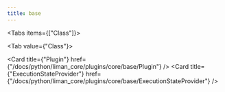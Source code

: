 ```yaml
---
title: base
---
```


<Tabs items={["Class"]}>

<Tab value={"Class"}>

<Cards >

<Card
  title={"Plugin"}
  href={"/docs/python/liman_core/plugins/core/base/Plugin"}
/>
<Card
  title={"ExecutionStateProvider"}
  href={"/docs/python/liman_core/plugins/core/base/ExecutionStateProvider"}
/>

</Cards>

</Tab>

</Tabs>
